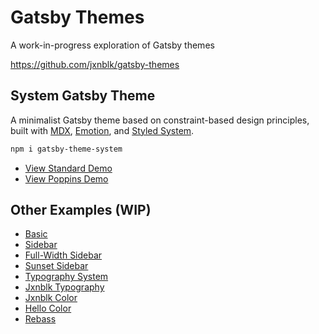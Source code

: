 
# Gatsby Themes

A work-in-progress exploration of Gatsby themes

https://github.com/jxnblk/gatsby-themes

## System Gatsby Theme

A minimalist Gatsby theme based on constraint-based design principles, built with [MDX][], [Emotion][], and [Styled System][].

```sh
npm i gatsby-theme-system
```

- [View Standard Demo](/examples/system)
- [View Poppins Demo](/examples/system-poppins)

## Other Examples (WIP)

- [Basic](/examples/basic)
- [Sidebar](/examples/sidebar)
- [Full-Width Sidebar](/examples/fullwidth-sidebar)
- [Sunset Sidebar](/examples/sunset)
- [Typography System](/examples/typography-system)
- [Jxnblk Typography](/examples/jxnblk-typography)
- [Jxnblk Color](/examples/jxnblk-color)
- [Hello Color](/examples/hello-color)
- [Rebass](/examples/rebass)

[mdx]: https://mdxjs.com
[emotion]: https://emotion.sh
[styled-system]: https://styled-system.com
[styled system]: https://styled-system.com
